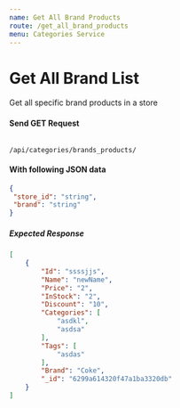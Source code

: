 ```yaml
---
name: Get All Brand Products
route: /get_all_brand_products
menu: Categories Service
---
```


# Get All Brand List
Get all specific brand products in a store

#### Send GET Request 
<Code>
/api/categories/brands_products/
</Code>

#### With following JSON data
```json
{
 "store_id": "string",
 "brand": "string"
}
```

##### Expected Response
```json
[
    {
        "Id": "ssssjjs",
        "Name": "newName",
        "Price": "2",
        "InStock": "2",
        "Discount": "10",
        "Categories": [
            "asdkl",
            "asdsa"
        ],
        "Tags": [
            "asdas"
        ],
        "Brand": "Coke",
        "_id": "6299a614320f47a1ba3320db"
    }
]
```
